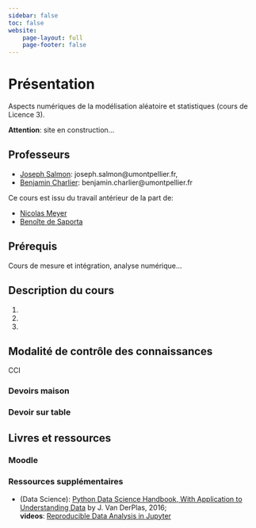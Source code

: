 ```yaml
---
sidebar: false
toc: false
website:
    page-layout: full
    page-footer: false
---
```

# Présentation {.unnumbered}

Aspects numériques de la modélisation aléatoire et statistiques (cours de Licence 3).

**Attention**: site en construction...

## Professeurs

- [Joseph Salmon](https://josephsalmon.eu/): joseph.salmon@umontpellier.fr,
- [Benjamin Charlier](https://imag.umontpellier.fr/~charlier/index.php?page=index): benjamin.charlier@umontpellier.fr

Ce cours est issu du travail antérieur de la part de:

- [Nicolas Meyer](https://sites.google.com/view/nicolasmeyer/accueil)
- [Benoîte de Saporta](https://imag.umontpellier.fr/~saporta/index-en.html)


## Prérequis

Cours de mesure et intégration, analyse numérique...


##  Description du cours



1. 

2. 

3. 




## Modalité de contrôle des connaissances

CCI

### Devoirs maison


### Devoir sur table


## Livres et ressources


### Moodle



### Ressources supplémentaires


- (Data Science): [Python Data Science Handbook, With Application to Understanding Data](https://jakevdp.github.io/PythonDataScienceHandbook/) by J. Van DerPlas, 2016;<br>
 **videos**: [Reproducible Data Analysis in Jupyter](http://jakevdp.github.io/blog/2017/03/03/reproducible-data-analysis-in-jupyter/)
